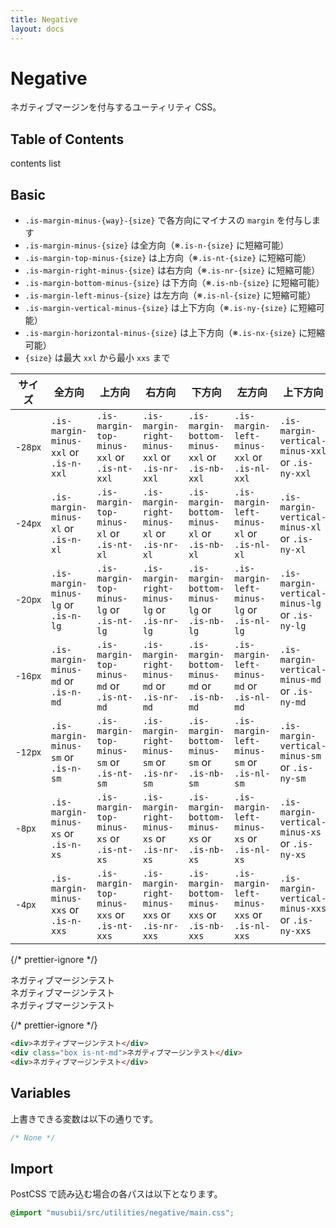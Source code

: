 ```yaml
---
title: Negative
layout: docs
---
```


# Negative

ネガティブマージンを付与するユーティリティ CSS。

## Table of Contents

contents list

## Basic

- `.is-margin-minus-{way}-{size}` で各方向にマイナスの `margin` を付与します
- `.is-margin-minus-{size}` は全方向（※`.is-n-{size}` に短縮可能）
- `.is-margin-top-minus-{size}` は上方向（※`.is-nt-{size}` に短縮可能）
- `.is-margin-right-minus-{size}` は右方向（※`.is-nr-{size}` に短縮可能）
- `.is-margin-bottom-minus-{size}` は下方向（※`.is-nb-{size}` に短縮可能）
- `.is-margin-left-minus-{size}` は左方向（※`.is-nl-{size}` に短縮可能）
- `.is-margin-vertical-minus-{size}` は上下方向（※`.is-ny-{size}` に短縮可能）
- `.is-margin-horizontal-minus-{size}` は上下方向（※`.is-nx-{size}` に短縮可能）
- `{size}` は最大 `xxl` から最小 `xxs` まで

| サイズ               | 全方向                                | 上方向                                     | 右方向                                       | 下方向                                        | 左方向                                      | 上下方向                                        | 左右方向                                          |
| -------------------- | ------------------------------------- | ------------------------------------------ | -------------------------------------------- | --------------------------------------------- | ------------------------------------------- | ----------------------------------------------- | ------------------------------------------------- |
| <small>-28px</small> | `.is-margin-minus-xxl` or `.is-n-xxl` | `.is-margin-top-minus-xxl` or `.is-nt-xxl` | `.is-margin-right-minus-xxl` or `.is-nr-xxl` | `.is-margin-bottom-minus-xxl` or `.is-nb-xxl` | `.is-margin-left-minus-xxl` or `.is-nl-xxl` | `.is-margin-vertical-minus-xxl` or `.is-ny-xxl` | `.is-margin-horizontal-minus-xxl` or `.is-nx-xxl` |
| <small>-24px</small> | `.is-margin-minus-xl` or `.is-n-xl`   | `.is-margin-top-minus-xl` or `.is-nt-xl`   | `.is-margin-right-minus-xl` or `.is-nr-xl`   | `.is-margin-bottom-minus-xl` or `.is-nb-xl`   | `.is-margin-left-minus-xl` or `.is-nl-xl`   | `.is-margin-vertical-minus-xl` or `.is-ny-xl`   | `.is-margin-horizontal-minus-xl` or `.is-nx-xl`   |
| <small>-20px</small> | `.is-margin-minus-lg` or `.is-n-lg`   | `.is-margin-top-minus-lg` or `.is-nt-lg`   | `.is-margin-right-minus-lg` or `.is-nr-lg`   | `.is-margin-bottom-minus-lg` or `.is-nb-lg`   | `.is-margin-left-minus-lg` or `.is-nl-lg`   | `.is-margin-vertical-minus-lg` or `.is-ny-lg`   | `.is-margin-horizontal-minus-lg` or `.is-nx-lg`   |
| <small>-16px</small> | `.is-margin-minus-md` or `.is-n-md`   | `.is-margin-top-minus-md` or `.is-nt-md`   | `.is-margin-right-minus-md` or `.is-nr-md`   | `.is-margin-bottom-minus-md` or `.is-nb-md`   | `.is-margin-left-minus-md` or `.is-nl-md`   | `.is-margin-vertical-minus-md` or `.is-ny-md`   | `.is-margin-horizontal-minus-md` or `.is-nx-md`   |
| <small>-12px</small> | `.is-margin-minus-sm` or `.is-n-sm`   | `.is-margin-top-minus-sm` or `.is-nt-sm`   | `.is-margin-right-minus-sm` or `.is-nr-sm`   | `.is-margin-bottom-minus-sm` or `.is-nb-sm`   | `.is-margin-left-minus-sm` or `.is-nl-sm`   | `.is-margin-vertical-minus-sm` or `.is-ny-sm`   | `.is-margin-horizontal-minus-sm` or `.is-nx-sm`   |
| <small>-8px</small>  | `.is-margin-minus-xs` or `.is-n-xs`   | `.is-margin-top-minus-xs` or `.is-nt-xs`   | `.is-margin-right-minus-xs` or `.is-nr-xs`   | `.is-margin-bottom-minus-xs` or `.is-nb-xs`   | `.is-margin-left-minus-xs` or `.is-nl-xs`   | `.is-margin-vertical-minus-xs` or `.is-ny-xs`   | `.is-margin-horizontal-minus-xs` or `.is-nx-xs`   |
| <small>-4px</small>  | `.is-margin-minus-xxs` or `.is-n-xxs` | `.is-margin-top-minus-xxs` or `.is-nt-xxs` | `.is-margin-right-minus-xxs` or `.is-nr-xxs` | `.is-margin-bottom-minus-xxs` or `.is-nb-xxs` | `.is-margin-left-minus-xxs` or `.is-nl-xxs` | `.is-margin-vertical-minus-xxs` or `.is-ny-xxs` | `.is-margin-horizontal-minus-xxs` or `.is-nx-xxs` |

{/* prettier-ignore */}
<div className="docs-preview">
  <div>ネガティブマージンテスト</div>
  <div className="box is-nt-md" style={{background:"var(--theme-bg-2)"}}>ネガティブマージンテスト</div>
  <div>ネガティブマージンテスト</div>
</div>

{/* prettier-ignore */}
```html
<div>ネガティブマージンテスト</div>
<div class="box is-nt-md">ネガティブマージンテスト</div>
<div>ネガティブマージンテスト</div>
```

## Variables

上書きできる変数は以下の通りです。

```css
/* None */
```

## Import

PostCSS で読み込む場合の各パスは以下となります。

```css
@import "musubii/src/utilities/negative/main.css";
```
